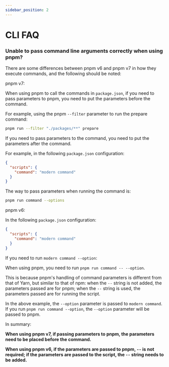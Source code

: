 ```yaml
---
sidebar_position: 2
---
```


# CLI FAQ

### Unable to pass command line arguments correctly when using pnpm?

There are some differences between pnpm v6 and pnpm v7 in how they execute commands, and the following should be noted:

pnpm v7:

When using pnpm to call the commands in `package.json`, if you need to pass parameters to pnpm, you need to put the parameters before the command.

For example, using the pnpm `--filter` parameter to run the prepare command:

```bash
pnpm run --filter "./packages/**" prepare
```

If you need to pass parameters to the command, you need to put the parameters after the command.

For example, in the following `package.json` configuration:

```json
{
  "scripts": {
    "command": "modern command"
  }
}
```

The way to pass parameters when running the command is:

```bash
pnpm run command --options
```

pnpm v6:

In the following `package.json` configuration:

```json
{
  "scripts": {
    "command": "modern command"
  }
}
```

If you need to run `modern command --option`:

When using pnpm, you need to run `pnpm run command -- --option`.

This is because pnpm's handling of command parameters is different from that of Yarn, but similar to that of npm: when the `--` string is not added, the parameters passed are for pnpm; when the `--` string is used, the parameters passed are for running the script.

In the above example, the `--option` parameter is passed to `modern command`. If you run `pnpm run command --option`, the `--option` parameter will be passed to pnpm.

In summary:

**When using pnpm v7, if passing parameters to pnpm, the parameters need to be placed before the command.**

**When using pnpm v6, if the parameters are passed to pnpm, `--` is not required; if the parameters are passed to the script, the `--` string needs to be added.**
